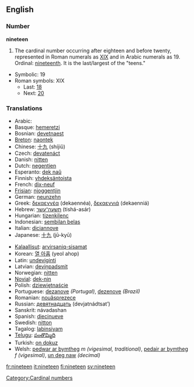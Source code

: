 ==English==

===Number===
'''nineteen'''
# The cardinal number occurring after eighteen and before twenty, represented in Roman numerals as [[XIX]] and in Arabic numerals as 19.  Ordinal: [[nineteenth]].  It is the last/largest of the "teens."
*Symbolic: 19
*Roman symbols: XIX
** Last: [[eighteen|18]]
** Next: [[twenty|20]]

===Translations===
{{top}}
*Arabic: {{ARchar|[[تسعة عشر]]}} {{Unicode|(tísʕaʈ ʕášar)}}
*Basque: [[hemeretzi]]
*Bosnian: [[devetnaest]]
*[[Breton]]: [[naontek]]
*Chinese: [[十九]] (shíjiǔ)
*Czech: [[devatenáct]]
*Danish: [[nitten]]
*Dutch: [[negentien]] {{f}}
*Esperanto: [[dek naŭ]]
*Finnish: [[yhdeksäntoista]]
*French: [[dix-neuf]] {{m}}
*[[Frisian]]: [[njoggentjin]]
*German: [[neunzehn]] {{f}}
*Greek: [[δεκαεννέα]] (dekaennéa), [[δεκαεννιά]] (dekaenniá)
*Hebrew: [[תשעה־עשר]] (tishá-asár)
*Hungarian: [[tizenkilenc]]
*Indonesian: [[sembilan belas]]
*Italian: [[diciannove]] 
*Japanese: [[十九]] (jū-kyū)
{{mid}}
*[[Kalaallisut]]: [[arvirsaniq-sisamat]]
*Korean: [[열 아홉]] (yeol ahop)
*Latin: [[undeviginti]]
*Latvian: [[deviņpadsmit]]
*Norwegian: [[nitten]]
*[[Novial]]: [[dek-nin]]
*Polish: [[dziewiętnaście]]
*Portuguese: [[dezanove]] ''(Portugal)'', [[dezenove]] ''(Brazil)''
*Romanian: [[nouăsprezece]]
*Russian: [[девятнадцать]] (devjatnádtsat’)
*Sanskrit: návadashan
*Spanish: [[diecinueve]]
*Swedish: [[nitton]]
*Tagalog: [[labinsiyam]]
*[[Telugu]]: [[పంతొమ్మిది]]
*Turkish: [[on dokuz]]
*Welsh: [[pedwar ar bymtheg]] ''m (vigesimal, traditional)'', [[pedair ar bymtheg]] ''f (vigesimal)'', [[un deg naw]] ''(decimal)''
{{bottom}}

[[Category:Cardinal numbers]]

[[fr:nineteen]]
[[it:nineteen]]
[[fi:nineteen]]
[[sv:nineteen]]